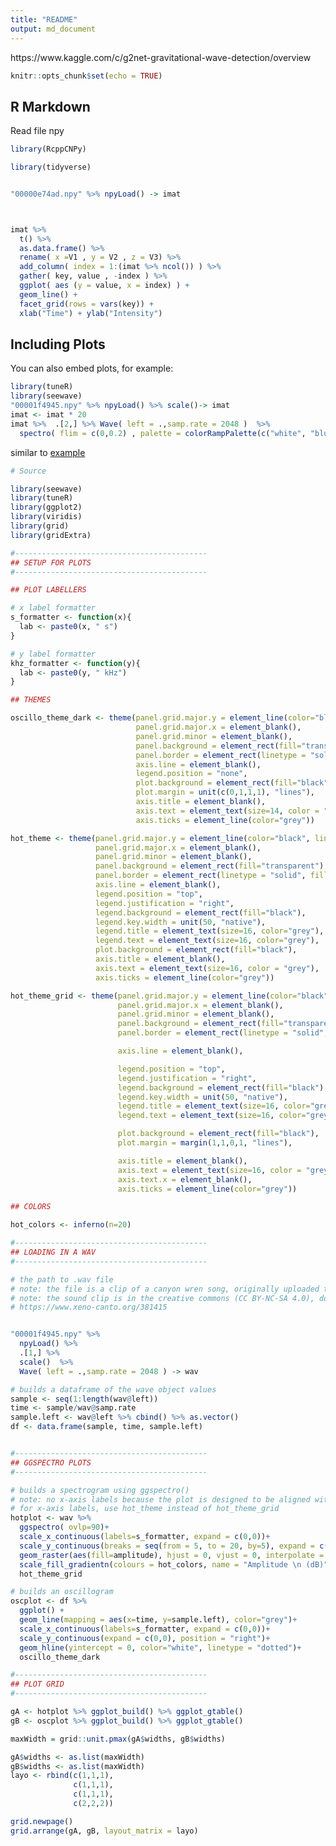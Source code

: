 ```yaml
---
title: "README"
output: md_document
---
```


https://www.kaggle.com/c/g2net-gravitational-wave-detection/overview

```r
knitr::opts_chunk$set(echo = TRUE)
```

## R Markdown

Read file npy

```r
library(RcppCNPy)

library(tidyverse)


"00000e74ad.npy" %>% npyLoad() -> imat



imat %>%
  t() %>%
  as.data.frame() %>%
  rename( x =V1 , y = V2 , z = V3) %>%
  add_column( index = 1:(imat %>% ncol()) ) %>%
  gather( key, value , -index ) %>%
  ggplot( aes (y = value, x = index) ) +
  geom_line() +
  facet_grid(rows = vars(key)) +
  xlab("Time") + ylab("Intensity")


```

## Including Plots

You can also embed plots, for example:

```r
library(tuneR)
library(seewave)
"00001f4945.npy" %>% npyLoad() %>% scale()-> imat
imat <- imat * 20
imat %>%  .[2,] %>% Wave( left = .,samp.rate = 2048 )  %>%
  spectro( flim = c(0,0.2) , palette = colorRampPalette(c("white", "blue", "green")) , ovlp = 50)

```






similar to [example](https://rug.mnhn.fr/seewave/spec.html)


```r


# Source

library(seewave)
library(tuneR)
library(ggplot2)
library(viridis)
library(grid)
library(gridExtra)

#-------------------------------------------
## SETUP FOR PLOTS
#-------------------------------------------

## PLOT LABELLERS

# x label formatter
s_formatter <- function(x){
  lab <- paste0(x, " s")
}

# y label formatter
khz_formatter <- function(y){
  lab <- paste0(y, " kHz")
}

## THEMES

oscillo_theme_dark <- theme(panel.grid.major.y = element_line(color="black", linetype = "dotted"),
                            panel.grid.major.x = element_blank(),
                            panel.grid.minor = element_blank(),
                            panel.background = element_rect(fill="transparent"),
                            panel.border = element_rect(linetype = "solid", fill = NA, color = "grey"),
                            axis.line = element_blank(),
                            legend.position = "none",
                            plot.background = element_rect(fill="black"),
                            plot.margin = unit(c(0,1,1,1), "lines"),
                            axis.title = element_blank(),
                            axis.text = element_text(size=14, color = "grey"),
                            axis.ticks = element_line(color="grey"))

hot_theme <- theme(panel.grid.major.y = element_line(color="black", linetype = "dotted"),
                   panel.grid.major.x = element_blank(),
                   panel.grid.minor = element_blank(),
                   panel.background = element_rect(fill="transparent"),
                   panel.border = element_rect(linetype = "solid", fill = NA, color = "grey"),
                   axis.line = element_blank(),
                   legend.position = "top",
                   legend.justification = "right",
                   legend.background = element_rect(fill="black"),
                   legend.key.width = unit(50, "native"),
                   legend.title = element_text(size=16, color="grey"),
                   legend.text = element_text(size=16, color="grey"),
                   plot.background = element_rect(fill="black"),
                   axis.title = element_blank(),
                   axis.text = element_text(size=16, color = "grey"),
                   axis.ticks = element_line(color="grey"))

hot_theme_grid <- theme(panel.grid.major.y = element_line(color="black", linetype = "dotted"),
                        panel.grid.major.x = element_blank(),
                        panel.grid.minor = element_blank(),
                        panel.background = element_rect(fill="transparent"),
                        panel.border = element_rect(linetype = "solid", fill = NA, color = "grey"),

                        axis.line = element_blank(),

                        legend.position = "top",
                        legend.justification = "right",
                        legend.background = element_rect(fill="black"),
                        legend.key.width = unit(50, "native"),
                        legend.title = element_text(size=16, color="grey"),
                        legend.text = element_text(size=16, color="grey"),

                        plot.background = element_rect(fill="black"),
                        plot.margin = margin(1,1,0,1, "lines"),

                        axis.title = element_blank(),
                        axis.text = element_text(size=16, color = "grey"),
                        axis.text.x = element_blank(),
                        axis.ticks = element_line(color="grey"))

## COLORS

hot_colors <- inferno(n=20)

#-------------------------------------------
## LOADING IN A WAV
#-------------------------------------------

# the path to .wav file
# note: the file is a clip of a canyon wren song, originally uploaded to xeno-canto.org by Bobby Wilcox
# note: the sound clip is in the creative commons (CC BY-NC-SA 4.0), downloaded from this link:
# https://www.xeno-canto.org/381415


"00001f4945.npy" %>%
  npyLoad() %>%
  .[1,] %>%
  scale()  %>%
  Wave( left = .,samp.rate = 2048 ) -> wav

# builds a dataframe of the wave object values
sample <- seq(1:length(wav@left))
time <- sample/wav@samp.rate
sample.left <- wav@left %>% cbind() %>% as.vector()
df <- data.frame(sample, time, sample.left)


#-------------------------------------------
## GGSPECTRO PLOTS
#-------------------------------------------

# builds a spectrogram using ggspectro()
# note: no x-axis labels because the plot is designed to be aligned with the oscillogram in a grid
# for x-axis labels, use hot_theme instead of hot_theme_grid
hotplot <- wav %>%
  ggspectro( ovlp=90)+
  scale_x_continuous(labels=s_formatter, expand = c(0,0))+
  scale_y_continuous(breaks = seq(from = 5, to = 20, by=5), expand = c(0,0), labels = khz_formatter, position = "right")+
  geom_raster(aes(fill=amplitude), hjust = 0, vjust = 0, interpolate = F)+
  scale_fill_gradientn(colours = hot_colors, name = "Amplitude \n (dB)", na.value = "transparent", limits = c(-60,0))+
  hot_theme_grid

# builds an oscillogram
oscplot <- df %>%
  ggplot() +
  geom_line(mapping = aes(x=time, y=sample.left), color="grey")+
  scale_x_continuous(labels=s_formatter, expand = c(0,0))+
  scale_y_continuous(expand = c(0,0), position = "right")+
  geom_hline(yintercept = 0, color="white", linetype = "dotted")+
  oscillo_theme_dark

#-------------------------------------------
## PLOT GRID
#-------------------------------------------

gA <- hotplot %>% ggplot_build() %>% ggplot_gtable()
gB <- oscplot %>% ggplot_build() %>% ggplot_gtable()

maxWidth = grid::unit.pmax(gA$widths, gB$widths)

gA$widths <- as.list(maxWidth)
gB$widths <- as.list(maxWidth)
layo <- rbind(c(1,1,1),
              c(1,1,1),
              c(1,1,1),
              c(2,2,2))

grid.newpage()
grid.arrange(gA, gB, layout_matrix = layo)

```